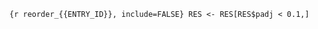 <!---
reorder the results
-->

```{r reorder_{{ENTRY_ID}}, include=FALSE}
RES <- RES[RES$padj < 0.1,]
```

